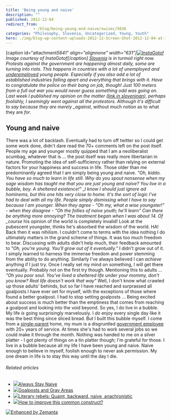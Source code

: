 ```yaml
---
title: 'Being young and naive'
description: ""
published: 2012-12-04
redirect_from: 
            - /blog/being-young-and-naive/swizec/5636
categories: "Philosophy, Slovenia, Uncategorized, Young, Youth"
hero: ./img/blog-wp-content-uploads-2012-12-Screen-Shot-2012-12-04-at-12.47.42-PM.png
---
```

\[caption id=&quot;attachment*5641&quot; align=&quot;alignnone&quot; width=&quot;631&quot;][![InstaGotof](http://swizec.com/blog/wp-content/uploads/2012/12/Screen-Shot-2012-12-04-at-12.47.42-PM.png "InstaGotof")](./img/blog-wp-content-uploads-2012-12-Screen-Shot-2012-12-04-at-12.47.42-PM.png) Image courtesy of InstaGotof\[/caption] [Slovenia](<http://maps.google.com/maps?ll=46.05,14.5&spn=10.0,10.0&q=46.05,14.5 (Slovenia)&t=h> "Slovenia") is in turmoil right now. Protests against the government are happening almost daily, some are turning into riots. This happens in countries with a lot of unemployed and [underemployed](http://en.wikipedia.org/wiki/Underemployment "Underemployment") young people. Especially if you also add a lot of established industries falling apart and everything that brings with it. Have to congratulate the police on their bang on job, though! Just 100 meters from a full out war you would never guess something odd was going on. Last week I published my opinion on the matter ([link in sloveninan](http://www.had.si/blog/2012/12/01/vsi-pizdakajo-nihce-ne-bi-delal/)), perhaps foolishly, I seemingly went against all the protestors. Although it&#x27;s difficult to say because they are merely \_against*, without much notion as to what they are _for_.

## Young and naive

There was a lot of backlash. Eventually had to turn off twitter so I could get some work done, didn&#x27;t dare read the 70+ comments left on the post itself. People my age and younger mostly quipped that I am a neoliberalist scumbag, whatever that is ... the post itself was really more libertarian in nature. Promoting the idea of self-sufficiency rather than relying on external factors for your happiness and success in life. Those older than me predominantly agreed that I am simply being young and naive. _&quot;Oh, kiddo. You have so much to learn in life still. Why do you spout nonsense when my sage wisdom has taught me that you are just young and naive? You live in a bubble, boy. A sheltered existence!&quot;_ \__I know I should just ignore ad hominems, but this one hits very close to home. It&#x27;s the sort of logic I&#x27;ve had to deal with all my life. People simply dismissing what I have to say because I am younger. When they agree - _&quot;Oh my, what a wise youngster!&quot;_ - when they disagree - _&quot;Oh the follies of naive youth; he&#x27;ll learn&quot;_ Can there be anything more annoying? The treatment began when I was about 14. Of \_course_ his opinion of the world is completely invalid! Look at the pubescent youngster, thinks he&#x27;s absorbed the wisdom of the world. HA! Back then it was nihilism. I couldn&#x27;t come to terms with the idea nothing I do ultimately matters in the grand scheme of things. It was too much freedom to bear. Discussing with adults didn&#x27;t help much, their feedback amounted to _&quot;Oh, you&#x27;re young. You&#x27;ll grow out of it eventually.&quot;_ I didn&#x27;t grow out of it. I simply learned to harness the immense freedom and power stemming from the ability to do anything. Similarly I&#x27;ve always believed I can _achieve_ anything if I just try. Once I really set my mind on something, I will get there eventually. Probably not on the first try though. Mentioning this to adults ... _&quot;Oh you poor soul. You&#x27;ve lived a sheltered life under your mommy, don&#x27;t you know? Real life doesn&#x27;t work that way&quot;_ Well, I don&#x27;t know what crawled up those adults&#x27; behinds, but so far I have reached and surprassed all goalposts I have ever set for myself, with the exceptions of those where found a better goalpost. I had to stop setting goalposts ... Being excited about success is much better than the emptiness that comes from reaching a goalpost and looking into the void beyond. So yes, I do live in a bubble. My life _is_ going surprisingly marvelously. I _do_ enjoy every single day like it was the best thing since sliced bread. But I built this bubble myself. I come from a [single-parent](http://en.wikipedia.org/wiki/Single_parent "Single parent") home, my mum is a disgruntled [government employee](http://en.wikipedia.org/wiki/Civil_service "Civil service") with 20+ years of service. At times she&#x27;s had to work several jobs so we could make it through the month. Nothing was handed to me on a silver platter - I got plenty of things on a tin platter though; I&#x27;m grateful for those. I live in a bubble because all my life I have been young and naive. Naive enough to believe in myself, foolish enough to never ask permission. My one dream in life is to stay this way until the day I die.

###### Related articles

- [![](http://i.zemanta.com/129649866_80_80.jpg)](http://ornamentalelements.com/2012/12/03/always-stay-naive/)[Always Stay Naive](http://ornamentalelements.com/2012/12/03/always-stay-naive/)
- [![](http://i.zemanta.com/118276132_80_80.jpg)](http://tomaplomb.blogspot.com/2012/10/goalposts-and-gray-areas.html)[Goalposts and Gray Areas](http://tomaplomb.blogspot.com/2012/10/goalposts-and-gray-areas.html)
- [![](http://i.zemanta.com/noimg_78_80_80.jpg)](http://bardhasflown.wordpress.com/2012/11/20/the-next-real/)[Literary rebels: Quaint, backward, naive, anachronistic](http://bardhasflown.wordpress.com/2012/11/20/the-next-real/)
- [![](http://i.zemanta.com/noimg_45_80_80.jpg)](http://stackoverflow.com/questions/13701374/how-to-improve-this-common-construct)[How to improve this common construct?](http://stackoverflow.com/questions/13701374/how-to-improve-this-common-construct)

[![Enhanced by Zemanta](http://img.zemanta.com/zemified_e.png?x-id=82c25b76-edc1-4dae-9c53-a29763261266)](http://www.zemanta.com/?px "Enhanced by Zemanta")
